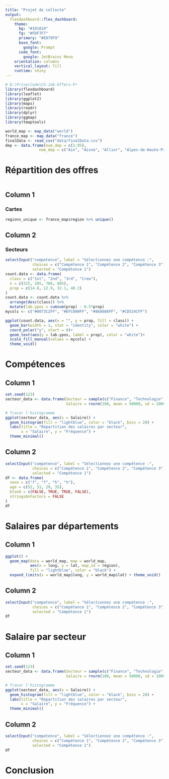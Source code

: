 ---
title: "Projet de collecte"
output: 
  flexdashboard::flex_dashboard:
    theme:
      bg: "#101010"
      fg: "#FDF7F7" 
      primary: "#ED79F9"
      base_font:
        google: Prompt
      code_font:
        google: JetBrains Mono
    orientation: columns
    vertical_layout: fill
    runtime: shiny
---

```{r setup, include=FALSE}
# D:\Prive\Code\CS-Job-Offers-Fr
library(flexdashboard)
library(leaflet)
library(ggplot2)
library(maps)
library(readr)
library(dplyr)
library(ggmap)
library(tmaptools)

world_map <- map_data("world")
france_map <- map_data("france")
finalData <- read_csv("data/finalData.csv")
dep <- data.frame(num_dep = c(1:95),
               nom_dep = c("Ain", "Aisne", "Allier", "Alpes-de-Haute-Provence", "Hautes-Alpes", "Alpes-Maritimes", "Ardeche", "Ardennes", "Ariege", "Aube", "Aude", "Aveyron", "Bouches-du-Rhone", "Calvados", "Cantal", "Charente", "Charente-Maritime", "Cher", "Correze", "Corse", "Cote-Dor", "Cotes-Darmor", "Creuse", "Dordogne", "Doubs", "Drome", "Eure", "Eure-et-Loir", "Finistere", "Gard", "Haute-Garonne", "Gers", "Gironde", "Herault", "Ille-et-Vilaine", "Indre", "Indre-et-Loire", "Isere", "Jura", "Landes", "Loir-et-Cher", "Loire", "Haute-Loire", "Loire-Atlantique", "Loiret", "Lot", "Lot-et-Garonne", "Lozere", "Maine-et-Loire", "Manche", "Marne", "Haute-Marne", "Mayenne", "Meurthe-et-Moselle", "Meuse", "Morbihan", "Moselle", "Nievre", "Nord", "Oise", "Orne", "Pas-de-Calais", "Puy-de-Dome", "Pyrenees-Atlantiques", "Hautes-Pyrenees", "Pyrenees-Orientales", "Bas-Rhin", "Haut-Rhin", "Rhone", "Haute-Saone", "Saone-et-Loire", "Sarthe", "Savoie", "Haute-Savoie", "Paris", "Seine-Maritime", "Seine-et-Marne", "Yvelines", "Deux-Sevres", "Somme", "Tarn", "Tarn-et-Garonne", "Var", "Vaucluse", "Vendee", "Vienne", "Haute-Vienne", "Vosges", "Yonne", "Territoire de Belfort", "Essonne", "Hauts-de-Seine", "Seine-Saint-Denis", "Val-de-Marne", "Val-Doise"));
```

# Répartition des offres 
```{r}


```
## Column 1 {data-width=650}
### Cartes
```{r}
regions_unique <- france_map$region %>% unique()

```

## Column 2 {data-width=350}
### Secteurs
```{r}
selectInput("competence", label = "Sélectionnez une compétence :", 
            choices = c("Compétence 1", "Compétence 2", "Compétence 3"),
            selected = "Compétence 1")
count.data <- data.frame(
  class = c("1st", "2nd", "3rd", "Crew"),
  n = c(325, 285, 706, 885),
  prop = c(14.8, 12.9, 32.1, 40.2)
)
count.data <- count.data %>%
  arrange(desc(class)) %>%
  mutate(lab.ypos = cumsum(prop) - 0.5*prop)
mycols <- c("#0073C2FF", "#EFC000FF", "#868686FF", "#CD534CFF")

ggplot(count.data, aes(x = "", y = prop, fill = class)) +
  geom_bar(width = 1, stat = "identity", color = "white") +
  coord_polar("y", start = 0)+
  geom_text(aes(y = lab.ypos, label = prop), color = "white")+
  scale_fill_manual(values = mycols) +
  theme_void()
```

# Compétences
## Column 1 {data-width=650}
```{r}
set.seed(123)
secteur_data <- data.frame(Secteur = sample(c("Finance", "Technologie", "Santé", "Éducation"), 100, replace = TRUE),
                           Salaire = rnorm(100, mean = 50000, sd = 10000))

# Tracer l'histogramme
ggplot(secteur_data, aes(x = Salaire)) +
  geom_histogram(fill = "lightblue", color = "black", bins = 20) +
  labs(title = "Répartition des salaires par secteur",
       x = "Salaire", y = "Fréquence") +
  theme_minimal()

```

## Column 2 {data-width=350}
```{r}
selectInput("competence", label = "Sélectionnez une compétence :", 
            choices = c("Compétence 1", "Compétence 2", "Compétence 3"),
            selected = "Compétence 1")
df <- data.frame(
  sexe = c("f", "f", "h", "h"),
  age = c(52, 31, 29, 35),
  blond = c(FALSE, TRUE, TRUE, FALSE),
  stringsAsFactors = FALSE
)
df
```

# Salaires par départements
## Column 1 {data-width=650}
```{r}
ggplot() +
  geom_map(data = world_map, map = world_map,
           aes(x = long, y = lat, map_id = region),
           fill = "lightblue", color = "black") +
  expand_limits(x = world_map$long, y = world_map$lat) + theme_void()

```

## Column 2 {data-width=350}
```{r}
selectInput("competence", label = "Sélectionnez une compétence :", 
            choices = c("Compétence 1", "Compétence 2", "Compétence 3"),
            selected = "Compétence 1")
df
```

# Salaire par secteur
## Column 1 {data-width=650}
```{r}
set.seed(123)
secteur_data <- data.frame(Secteur = sample(c("Finance", "Technologie", "Santé", "Éducation"), 100, replace = TRUE),
                           Salaire = rnorm(100, mean = 50000, sd = 10000))

# Tracer l'histogramme
ggplot(secteur_data, aes(x = Salaire)) +
  geom_histogram(fill = "lightblue", color = "black", bins = 20) +
  labs(title = "Répartition des salaires par secteur",
       x = "Salaire", y = "Fréquence") +
  theme_minimal()

```

## Column 2 {data-width=350}
```{r}
selectInput("competence", label = "Sélectionnez une compétence :", 
            choices = c("Compétence 1", "Compétence 2", "Compétence 3"),
            selected = "Compétence 1")
df
```
# Conclusion

```{r}

```

